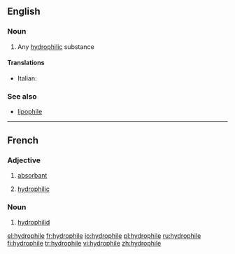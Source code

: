 ==English==

===Noun===
{{en-noun}}

# {{chemistry}} Any [[hydrophilic]] substance

====Translations====
{{trans-top|hydrophilic substance}}
* Italian: {{t+|it|idrofila|f}}
{{trans-mid}}
{{trans-bottom}}

===See also===
* [[lipophile]]

----
==French==
===Adjective===
{{fr-adj-mf}}
# [[absorbant]]
# {{chemistry|lang=fr}} [[#English|hydrophilic]]

===Noun===
{{fr-noun|m}}
# {{zoology|lang=fr}} [[hydrophilid]]

[[el:hydrophile]]
[[fr:hydrophile]]
[[io:hydrophile]]
[[pl:hydrophile]]
[[ru:hydrophile]]
[[fi:hydrophile]]
[[tr:hydrophile]]
[[vi:hydrophile]]
[[zh:hydrophile]]